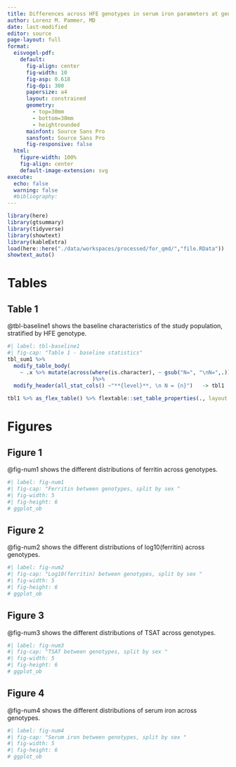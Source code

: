 ```yaml
---
title: Differences across HFE genotypes in serum iron parameters at genotyping
author: Lorenz M. Pammer, MD
date: last-modified
editor: source
page-layout: full
format:
  eisvogel-pdf:
    default:
      fig-align: center
      fig-width: 10
      fig-asp: 0.618
      fig-dpi: 300
      papersize: a4
      layout: constrained
      geometry:
        - top=30mm
        - bottom=30mm
        - heightrounded
      mainfont: Source Sans Pro
      sansfont: Source Sans Pro
      fig-responsive: false
  html:
    figure-width: 100%
    fig-align: center
    default-image-extension: svg
execute:
  echo: false
  warning: false
  #bibliography:
---
```



```r
library(here)
library(gtsummary)
library(tidyverse)
library(showtext)
library(kableExtra)
load(here::here("./data/workspaces/processed/for_qmd/","file.RData"))
showtext_auto()


```

# Tables

## Table 1
@tbl-baseline1 shows the baseline characteristics of the study population, stratified by HFE genotype.

```r
#| label: tbl-baseline1
#| fig-cap: "Table 1 - baseline statistics"
tbl_sum1 %>% 
  modify_table_body(
    ~ .x %>% mutate(across(where(is.character), ~ gsub("N=", "\nN=",.)))
                           )%>%
  modify_header(all_stat_cols() ~"**{level}**, \n N = {n}")   -> tbl1
  
tbl1 %>% as_flex_table() %>% flextable::set_table_properties(., layout = "autofit")
```

\newpage

# Figures
## Figure 1
@fig-num1 shows the different distributions of ferritin across genotypes.

```r
#| label: fig-num1
#| fig-cap: "Ferritin between genotypes, split by sex "
#| fig-width: 5
#| fig-height: 6
# ggplot_ob

``` 
\newpage
## Figure 2
@fig-num2 shows the different distributions of log10(ferritin) across genotypes.
```r
#| label: fig-num2
#| fig-cap: "Log10(ferritin) between genotypes, split by sex "
#| fig-width: 5
#| fig-height: 6
# ggplot_ob
``` 
\newpage
## Figure 3
@fig-num3 shows the different distributions of TSAT across genotypes.
```r
#| label: fig-num3
#| fig-cap: "TSAT between genotypes, split by sex "
#| fig-width: 5
#| fig-height: 6
# ggplot_ob
``` 
\newpage
## Figure 4
@fig-num4 shows the different distributions of serum iron across genotypes.
```r
#| label: fig-num4
#| fig-cap: "Serum iron between genotypes, split by sex "
#| fig-width: 5
#| fig-height: 6
# ggplot_ob
``` 